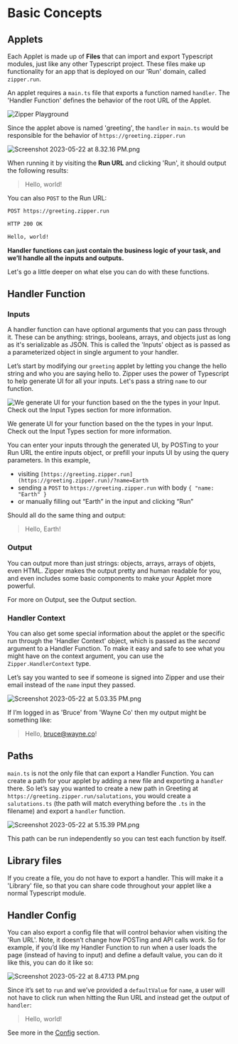 # Basic Concepts

## Applets

Each Applet is made up of **Files** that can import and export Typescript modules, just like any other Typescript project. These files make up functionality for an app that is deployed on our 'Run' domain, called `zipper.run`.

An applet requires a `main.ts` file that exports a function named `handler`. The 'Handler Function' defines the behavior of the root URL of the Applet.

![Zipper Playground](public/images/zipper-playground.png)

Since the applet above is named 'greeting', the `handler` in `main.ts` would be responsible for the behavior of `https://greeting.zipper.run`

![Screenshot 2023-05-22 at 8.32.16 PM.png](public/images/Screenshot_2023-05-22_at_8.32.16_PM.png)

When running it by visiting the **Run URL** and clicking 'Run', it should output the following results:

> Hello, world!

You can also `POST` to the Run URL:

```bash
POST https://greeting.zipper.run

HTTP 200 OK

Hello, world!
```

**Handler functions can just contain the business logic of your task, and we’ll handle all the inputs and outputs.**

Let's go a little deeper on what else you can do with these functions.

## Handler Function

### Inputs

A handler function can have optional arguments that you can pass through it. These can be anything: strings, booleans, arrays, and objects just as long as it's serializable as JSON. This is called the 'Inputs' object as is passed as a parameterized object in single argument to your handler.

Let’s start by modifying our `greeting` applet by letting you change the hello string and who you are saying hello to. Zipper uses the power of Typescript to help generate UI for all your inputs. Let's pass a string `name` to our function.

![We generate UI for your function based on the the types in your Input. Check out the Input Types section for more information.](public/images/playground-inputs.png)

We generate UI for your function based on the the types in your Input. Check out the Input Types section for more information.

You can enter your inputs through the generated UI, by POSTing to your Run URL the entire inputs object, or prefill your inputs UI by using the query parameters. In this example,

- visiting `[https://greeting.zipper.run](https://greeting.zipper.run)/?name=Earth`
- sending a `POST` to `https://greeting.zipper.run` with body `{ "name: "Earth" }`
- or manually filling out “Earth” in the input and clicking “Run”

Should all do the same thing and output:

> Hello, Earth!

### Output

You can output more than just strings: objects, arrays, arrays of objets, even HTML. Zipper makes the output pretty and human readable for you, and even includes some basic components to make your Applet more powerful.

For more on Output, see the Output section.

### Handler Context

You can also get some special information about the applet or the specific run through the 'Handler Context' object, which is passed as the _second_ argument to a Handler Function. To make it easy and safe to see what you might have on the context argument, you can use the `Zipper.HandlerContext` type.

Let’s say you wanted to see if someone is signed into Zipper and use their email instead of the `name` input they passed.

![Screenshot 2023-05-22 at 5.03.35 PM.png](public/images/Screenshot_2023-05-22_at_5.03.35_PM.png)

If I’m logged in as 'Bruce' from 'Wayne Co' then my output might be something like:

> Hello, bruce@wayne.co!

## Paths

`main.ts` is not the only file that can export a Handler Function. You can create a path for your applet by adding a new file and exporting a `handler` there. So let’s say you wanted to create a new path in Greeting at `https://greeting.zipper.run/salutations`, you would create a `salutations.ts` (the path will match everything before the `.ts` in the filename) and export a `handler` function.

![Screenshot 2023-05-22 at 5.15.39 PM.png](public/images/Screenshot_2023-05-22_at_5.15.39_PM.png)

This path can be run independently so you can test each function by itself.

## Library files

If you create a file, you do not have to export a handler. This will make it a 'Library' file, so that you can share code throughout your applet like a normal Typescript module.

## Handler Config

You can also export a config file that will control behavior when visiting the 'Run URL'. Note, it doesn’t change how POSTing and API calls work. So for example, if you’d like my Handler Function to run when a user loads the page (instead of having to input) and define a default value, you can do it like this, you can do it like so:

![Screenshot 2023-05-22 at 8.47.13 PM.png](public/images/Screenshot_2023-05-22_at_8.47.13_PM.png)

Since it’s set to `run` and we’ve provided a `defaultValue` for `name`, a user will not have to click run when hitting the Run URL and instead get the output of `handler`:

> Hello, world!

See more in the [Config](https://www.notion.so/Zipper-Documentation-f1c584a926c74fbfa70850f2a461c7d4?pvs=21) section.
